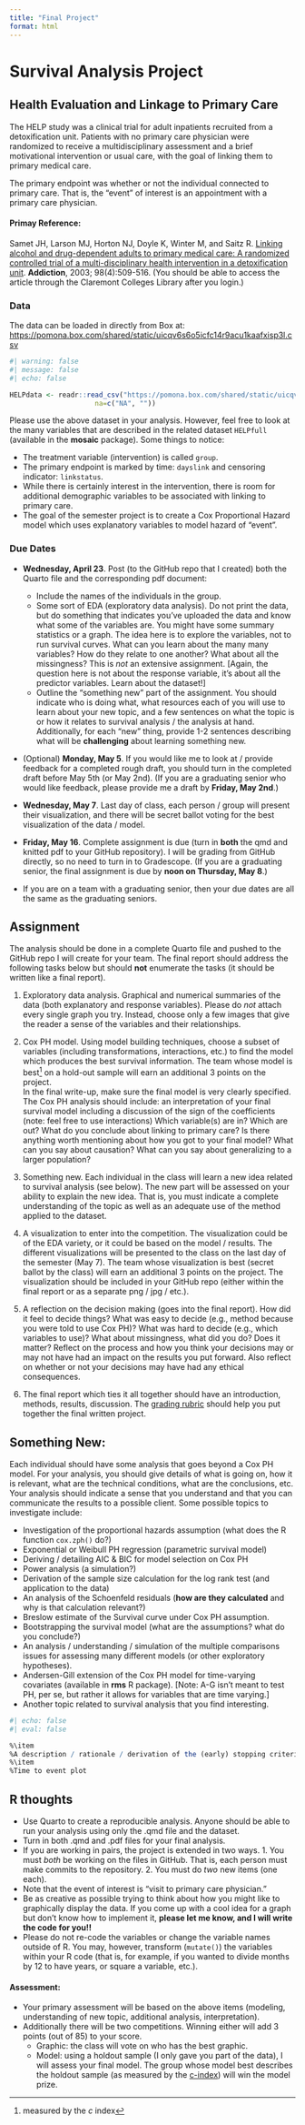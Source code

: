 ```yaml
---
title: "Final Project"
format: html
---
```



# Survival Analysis Project

## Health Evaluation and Linkage to Primary Care
The HELP study was a clinical trial for adult inpatients recruited from a detoxification unit. Patients with no primary care physician were randomized to receive a multidisciplinary assessment and a brief motivational intervention or usual care, with the goal of linking them to primary medical care.


The primary endpoint was whether or not the individual connected to primary care.  That is, the "event" of interest is an appointment with a primary care physician.


#### Primay Reference:
Samet JH, Larson MJ, Horton NJ, Doyle K, Winter M, and Saitz R. <a href = "https://pubmed.ncbi.nlm.nih.gov/12653820/" target = "_blank">Linking alcohol and drug-dependent adults to primary medical care: A randomized controlled trial of a multi-disciplinary health intervention in a detoxification unit</a>. **Addiction**, 2003; 98(4):509-516. (You should be able to access the article through the Claremont Colleges Library after you login.)


### Data


The data can be loaded in directly from Box at: <a href = "https://pomona.box.com/shared/static/uicqv6s6o5icfc14r9acu1kaafxisp3l.csv" target = "_blank">https://pomona.box.com/shared/static/uicqv6s6o5icfc14r9acu1kaafxisp3l.csv</a>

```r
#| warning: false
#| message: false
#| echo: false

HELPdata <- readr::read_csv("https://pomona.box.com/shared/static/uicqv6s6o5icfc14r9acu1kaafxisp3l.csv",
                     na=c("NA", ""))
```


Please use the above dataset in your analysis.  However, feel free to look at the many variables that are described in the related dataset `HELPfull` (available in the **mosaic** package).  Some things to notice:

* The treatment variable (intervention) is called `group`.
* The primary endpoint is marked by time: `dayslink` and censoring indicator: `linkstatus`.
* While there is certainly interest in the intervention, there is room for additional demographic variables to be associated with linking to primary care.
* The goal of the semester project is to create a Cox Proportional Hazard model which uses explanatory variables to model hazard of "event".

### Due Dates
* **Wednesday, April 23**. Post (to the GitHub repo that I created) both the Quarto file and the corresponding pdf document:  
   * Include the names of the individuals in the group.
   * Some sort of EDA (exploratory data analysis).  Do not print the data, but do something that indicates you've uploaded the data and know what some of the variables are.  You might have some summary statistics or a graph.  The idea here is to explore the variables, not to run survival curves.  What can you learn about the many many variables?  How do they relate to one another?  What about all the missingness? This is *not* an extensive assignment.  [Again, the question here is not about the response variable, it's about all the predictor variables.  Learn about the dataset!]
   * Outline the "something new" part of the assignment.  You should indicate who is doing what, what resources each of you will use to learn about your new topic, and a few sentences on what the topic is or how it relates to survival analysis / the analysis at hand.  Additionally, for each "new" thing, provide 1-2 sentences describing what will be **challenging** about learning something new.

* (Optional) **Monday, May 5**. If you would like me to look at / provide feedback for a completed rough draft, you should turn in the completed draft before May 5th (or May 2nd). (If you are a graduating senior who would like feedback, please provide me a draft by **Friday, May 2nd**.)

* **Wednesday, May 7**. Last day of class, each person / group will present their visualization, and there will be secret ballot voting for the best visualization of the data / model.

* **Friday, May 16**.  Complete assignment is due (turn in **both** the qmd and knitted pdf to your GitHub repository). I will be grading from GitHub directly, so no need to turn in to Gradescope. (If you are a graduating senior, the final assignment is due by **noon on Thursday, May 8**.)

* If you are on a team with a graduating senior, then your due dates are all the same as the graduating seniors.

## Assignment
The analysis should be done in a complete Quarto file and pushed to the GitHub repo I will create for your team. The final report should address the following tasks below but should **not** enumerate the tasks (it should be written like a final report).


1. Exploratory data analysis.  Graphical and numerical summaries of the data (both explanatory and response variables). Please do *not* attach every single graph you try.  Instead, choose only a few images that give the reader a sense of the variables and their relationships.
2. Cox PH model.  Using model building techniques, choose a subset of variables (including transformations, interactions, etc.) to find the model which produces the best survival information.  The team whose model is best^[measured by the $c$ index] on a hold-out sample will earn an additional 3 points on the project.  
In the final write-up, make sure the final model is very clearly specified.  
The Cox PH analysis should include: an interpretation of your final survival model including a discussion of the sign of the coefficients (note:  feel free to use interactions)  Which variable(s) are in?  Which are out?  What do you conclude about linking to primary care?  Is there anything worth mentioning about how you got to your final model? What can you say about causation?  What can you say about generalizing to a larger population?

3. Something new.  Each individual in the class will learn a new idea related to survival analysis (see below).   The new part will be assessed on your ability to explain the new idea.  That is, you must indicate a complete understanding of the topic as well as an adequate use of the method applied to the dataset.

4. A visualization to enter into the competition.  The visualization could be of the EDA variety, or it could be based on the model / results.  The different visualizations will be presented to the class on the last day of the semester (May 7).  The team whose visualization is best (secret ballot by the class) will earn an additional 3 points on the project. The visualization should be included in your GitHub repo (either within the final report or as a separate png / jpg / etc.).

5. A reflection on the decision making (goes into the final report).  How did it feel to decide things?  What was easy to decide (e.g., method because you were told to use Cox PH)?  What was hard to decide (e.g., which variables to use)?  What about missingness, what did you do? Does it matter?  Reflect on the process and how you think your decisions may or may not have had an impact on the results you put forward. Also reflect on whether or not your decisions may have had any ethical consequences.

6. The final report which ties it all together should have an introduction, methods, results, discussion.  The <a href = "https://m150-method-biostat.netlify.app/handout/project_rubric.docx" target = "_blank">grading rubric</a> should help you put together the final written project.


## Something New:
Each individual should have some analysis that goes beyond a Cox PH model.   For your analysis, you should give details of what is going on, how it is relevant, what are the technical conditions, what are the conclusions, etc.  Your analysis should indicate a sense that you understand and that you can communicate the results to a possible client.  Some possible topics to investigate include:

* Investigation of the proportional hazards assumption  (what does the R function `cox.zph()` do?)
* Exponential or Weibull PH regression (parametric survival model)
* Deriving / detailing AIC & BIC for model selection on Cox PH
* Power analysis  (a simulation?)
* Derivation of the sample size calculation for the log rank test (and application to the data)
* An analysis of the Schoenfeld residuals  (**how are they calculated** and why is that calculation relevant?)
* Breslow estimate of the Survival curve under Cox PH assumption.
* Bootstrapping the survival model (what are the assumptions?  what do you conclude?)
* An analysis / understanding / simulation of the multiple comparisons issues for assessing many different models (or other exploratory hypotheses).
* Andersen-Gill extension of the Cox PH model for time-varying covariates (available in **rms** R package).  [Note: A-G isn't meant to test PH, per se, but rather it allows for variables that are time varying.]
* Another topic related to survival analysis that you find interesting.

```r
#| echo: false
#| eval: false

%\item
%A description / rationale / derivation of the (early) stopping criteria and why it was used in this study 
%\item
%Time to event plot
```

## R thoughts
* Use Quarto to create a reproducible analysis.  Anyone should be able to run your analysis using only the .qmd file and the dataset.
* Turn in both .qmd and .pdf files for your final analysis.
* If you are working in pairs, the project is extended in two ways.  1.  You must *both* be working on the files in GitHub. That is, each person must make commits to the repository.  2. You must do *two* new items (one each).
* Note that the event of interest is "visit to primary care physician."
* Be as creative as possible trying to think about how you might like to graphically display the data.  If you come up with a cool idea for a graph but don't know how to implement it, **please let me know, and I will write the code for you!!**
* Please do not re-code the variables or change the variable names outside of R. You may, however, transform (`mutate()`) the variables within your R code (that is, for example, if you wanted to divide months by 12 to have years, or square a variable, etc.).  


#### Assessment:
* Your primary assessment will be based on the above items (modeling, understanding of new topic, additional analysis, interpretation).
* Additionally there will be two competitions.  Winning either will add 3 points (out of 85) to your score.
   * Graphic:  the class will vote on who has the best graphic.
   * Model:  using a holdout sample (I only gave you part of the data), I will assess your final model.  The group whose model best describes the holdout sample (as measured by the <a href = "https://www.ncbi.nlm.nih.gov/pmc/articles/PMC4886856/" target = "_blank">c-index</a>) will win the model prize.



